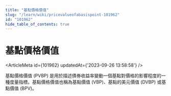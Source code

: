 ```yaml
---
title: "基點價格價值"
slug: "/learn/wiki/pricevalueofabasispoint-101962"
id: "101962"
hide_table_of_contents: true
---
```



# 基點價格價值

<ArticleMeta id={101962} updatedAt={'2023-09-26 13:58:58'} />
<div className='border-solid border-b border-t-0 my-4 border-[var(--ifm-color-gray-300)]' />

基點價格價值 (PVBP) 是用於描述債券收益率變動一個基點對價格的影響程度的一種度量指標。基點價格價值也稱為基點價值 (VBP)、基點的美元價值 (DVBP) 或基點價值 (BPV)。
